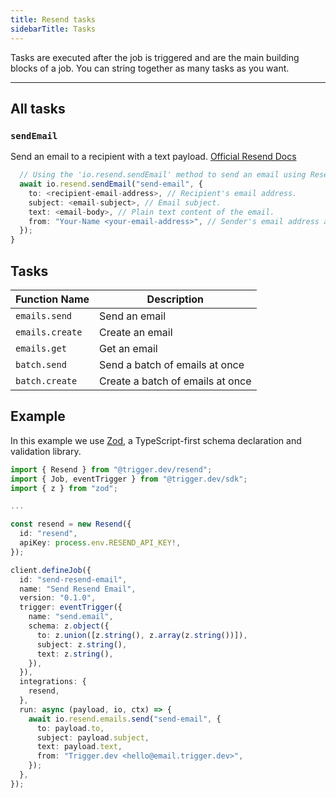 ```yaml
---
title: Resend tasks
sidebarTitle: Tasks
---
```


Tasks are executed after the job is triggered and are the main building blocks of a job. You can string together as many tasks as you want.

---

## All tasks

### `sendEmail`

Send an email to a recipient with a text payload. [Official Resend Docs](https://resend.com/docs/api-reference/emails/send-email)

```ts example.ts
  // Using the 'io.resend.sendEmail' method to send an email using Resend.
  await io.resend.sendEmail("send-email", {
    to: <recipient-email-address>, // Recipient's email address.
    subject: <email-subject>, // Email subject.
    text: <email-body>, // Plain text content of the email.
    from: "Your-Name <your-email-address>", // Sender's email address and name.
  });
}
```

## Tasks

| Function Name   | Description                      |
| --------------- | -------------------------------- |
| `emails.send`   | Send an email                    |
| `emails.create` | Create an email                  |
| `emails.get`    | Get an email                     |
| `batch.send`    | Send a batch of emails at once   |
| `batch.create`  | Create a batch of emails at once |

## Example

In this example we use [Zod](/documentation/guides/zod), a TypeScript-first schema declaration and validation library.

```ts
import { Resend } from "@trigger.dev/resend";
import { Job, eventTrigger } from "@trigger.dev/sdk";
import { z } from "zod";

...

const resend = new Resend({
  id: "resend",
  apiKey: process.env.RESEND_API_KEY!,
});

client.defineJob({
  id: "send-resend-email",
  name: "Send Resend Email",
  version: "0.1.0",
  trigger: eventTrigger({
    name: "send.email",
    schema: z.object({
      to: z.union([z.string(), z.array(z.string())]),
      subject: z.string(),
      text: z.string(),
    }),
  }),
  integrations: {
    resend,
  },
  run: async (payload, io, ctx) => {
    await io.resend.emails.send("send-email", {
      to: payload.to,
      subject: payload.subject,
      text: payload.text,
      from: "Trigger.dev <hello@email.trigger.dev>",
    });
  },
});
```
